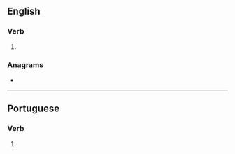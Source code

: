 {{also|Romanizes}}
==English==

===Verb===
{{head|en|verb form}}

# {{en-third-person singular of|romanize}}

===Anagrams===
* {{anagrams|en|a=aeimnorsz|armozines}}

----

==Portuguese==

===Verb===
{{head|pt|verb form}}

# {{pt-verb-form-of|romanizar}}